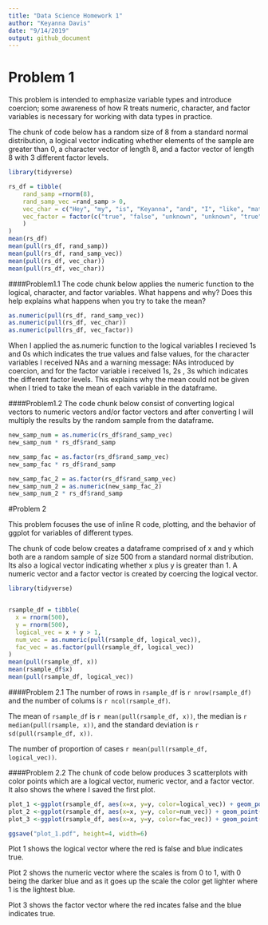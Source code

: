 ```yaml
---
title: "Data Science Homework 1"
author: "Keyanna Davis"
date: "9/14/2019"
output: github_document
---
```



# Problem 1

This problem is intended to emphasize variable types and introduce coercion; some awareness of how R treats numeric, character, and factor variables is necessary for working with data types in practice.


The chunk of code below has a random size of 8 from a standard normal distribution, a logical vector indicating whether elements of the sample are greater than 0, a character vector of length 8, and a factor vector of length 8 with 3 different factor levels.


```r
library(tidyverse)

rs_df = tibble(
    rand_samp =rnorm(8),
    rand_samp_vec =rand_samp > 0,
    vec_char = c("Hey", "my", "is", "Keyanna", "and", "I", "like", "math"),
    vec_factor = factor(c("true", "false", "unknown", "unknown", "true", "true", "false", "false")
    )
)
mean(rs_df)
mean(pull(rs_df, rand_samp))
mean(pull(rs_df, rand_samp_vec))
mean(pull(rs_df, vec_char))
mean(pull(rs_df, vec_char))
```

####Problem1.1
The code chunk below applies the numeric function to the logical, character, and factor variables. What happens and why? Does this help explains what happens when you try to take the mean?

```r
as.numeric(pull(rs_df, rand_samp_vec))
as.numeric(pull(rs_df, vec_char))
as.numeric(pull(rs_df, vec_factor))
```

When I applied the as.numeric function to the logical variables I recieved 1s and 0s which indicates the true values and false values, for the character variables I received NAs and a warning message: NAs introduced by coercion, and for the factor variable i received 1s, 2s , 3s which indicates the different factor levels. This explains why the mean could not be given when I tried to take the mean of each variable in the dataframe.


####Problem1.2
The code chunk below consist of converting logical vectors to numeric vectors and/or factor vectors and after converting I will multiply the results by the random sample from the dataframe. 

```r
new_samp_num = as.numeric(rs_df$rand_samp_vec)
new_samp_num * rs_df$rand_samp

new_samp_fac = as.factor(rs_df$rand_samp_vec)
new_samp_fac * rs_df$rand_samp

new_samp_fac_2 = as.factor(rs_df$rand_samp_vec)
new_samp_num_2 = as.numeric(new_samp_fac_2)
new_samp_num_2 * rs_df$rand_samp
```


#Problem 2

This problem focuses the use of inline R code, plotting, and the behavior of ggplot for variables of different types. 

The chunk of code below creates a dataframe comprised of x and y which both are a random sample of size 500 from a standard normal distribution. Its also a logical vector indicating whether x plus y is greater than 1. A numeric vector and a factor vector is created by coercing the logical vector. 


```r
library(tidyverse)


rsample_df = tibble(
  x = rnorm(500),
  y = rnorm(500),
  logical_vec = x + y > 1,
  num_vec = as.numeric(pull(rsample_df, logical_vec)),
  fac_vec = as.factor(pull(rsample_df, logical_vec))
)
mean(pull(rsample_df, x))
mean(rsample_df$x)
mean(pull(rsample_df, logical_vec))
```


####Problem 2.1
The number of rows in `rsample_df` is `r nrow(rsample_df)` and the number of colums is `r ncol(rsample_df)`. 

The mean of `rsample_df` is `r mean(pull(rsample_df, x))`, the median is `r median(pull(rsample, x))`, and the standard deviation is `r sd(pull(rsample_df, x))`.

The number of proportion of cases `r mean(pull(rsample_df, logical_vec))`.

####Problem 2.2
The chunk of code below produces 3 scatterplots with color points which are a logical vector, numeric vector, and a factor vector. It also shows the where I saved the first plot. 

```r

plot_1 <-ggplot(rsample_df, aes(x=x, y=y, color=logical_vec)) + geom_point()
plot_2 <-ggplot(rsample_df, aes(x=x, y=y, color=num_vec)) + geom_point()
plot_3 <-ggplot(rsample_df, aes(x=x, y=y, color=fac_vec)) + geom_point()

ggsave("plot_1.pdf", height=4, width=6)
```
Plot 1 shows the logical vector where the red is false and blue indicates true. 

Plot 2 shows the numeric vector where the scales is from 0 to 1, with 0 being the darker blue and as it goes up the scale the color get lighter where 1 is the lightest blue. 

Plot 3 shows the factor vector where the red incates false and the blue indicates true. 



